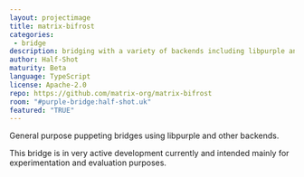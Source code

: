 ```yaml
---
layout: projectimage
title: matrix-bifrost
categories: 
 - bridge
description: bridging with a variety of backends including libpurple and xmpp.js
author: Half-Shot
maturity: Beta
language: TypeScript
license: Apache-2.0
repo: https://github.com/matrix-org/matrix-bifrost
room: "#purple-bridge:half-shot.uk"
featured: "TRUE"
---
```


General purpose puppeting bridges using libpurple and other backends.

This bridge is in very active development currently and intended mainly for experimentation and evaluation purposes.
